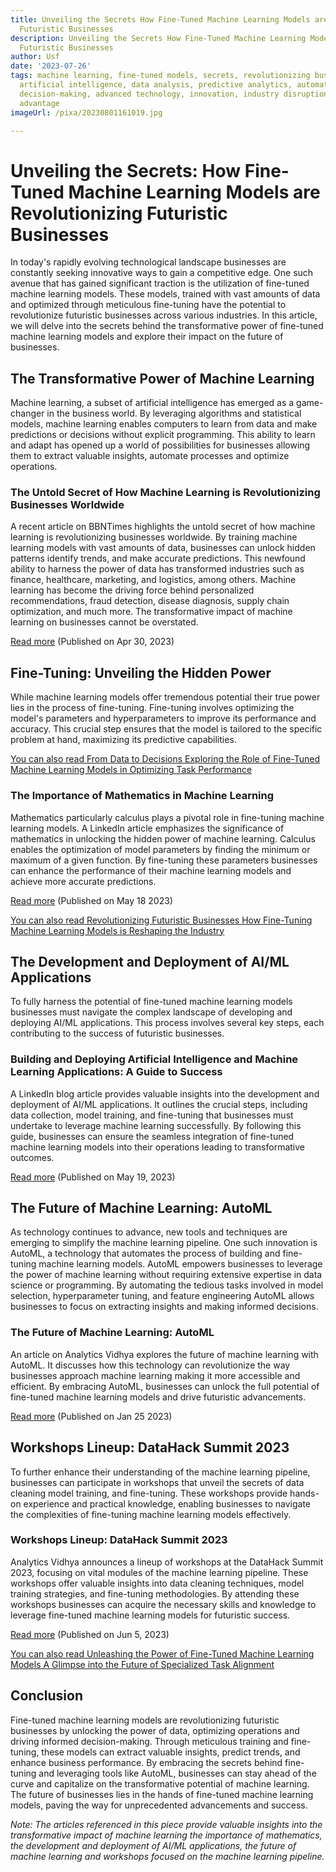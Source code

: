 ```yaml
---
title: Unveiling the Secrets How Fine-Tuned Machine Learning Models are Revolutionizing
  Futuristic Businesses
description: Unveiling the Secrets How Fine-Tuned Machine Learning Models are Revolutionizing
  Futuristic Businesses
author: Usf
date: '2023-07-26'
tags: machine learning, fine-tuned models, secrets, revolutionizing businesses, futuristic,
  artificial intelligence, data analysis, predictive analytics, automation, optimization,
  decision-making, advanced technology, innovation, industry disruption, competitive
  advantage
imageUrl: /pixa/20230801161019.jpg

---
```

# Unveiling the Secrets: How Fine-Tuned Machine Learning Models are Revolutionizing  Futuristic Businesses

In today's rapidly evolving technological landscape businesses are constantly seeking innovative ways to  gain a competitive  edge. One such avenue that has gained significant traction is  the utilization of fine-tuned  machine learning models.  These models, trained with vast amounts of data and optimized  through meticulous fine-tuning have the potential  to revolutionize futuristic businesses across  various industries. In this  article, we will delve into the secrets behind the transformative power of fine-tuned machine learning models and explore their impact on the future of businesses.

## The Transformative Power of Machine Learning

Machine learning, a subset of artificial intelligence has emerged as a game-changer in the business world. By leveraging algorithms and statistical models,  machine learning enables computers to learn from data and make predictions or decisions  without explicit programming. This ability to learn and adapt has opened up a world of possibilities for businesses allowing them to extract valuable insights, automate processes  and optimize operations.

### The Untold Secret of How Machine Learning  is Revolutionizing Businesses Worldwide

A recent  article on BBNTimes highlights the untold secret of how machine learning is revolutionizing businesses worldwide. By training machine learning models with vast amounts of data, businesses can unlock hidden patterns identify trends,  and make accurate predictions. This newfound  ability to harness the power of data has transformed industries such as finance, healthcare,  marketing, and  logistics, among others. Machine learning has become the driving force behind personalized recommendations, fraud detection, disease diagnosis, supply  chain optimization, and much more. The transformative impact  of machine learning on businesses cannot be overstated.

[Read  more](https://www.bbntimes.com/technology/the-untold-secret-of-how-machine-learning-is-revolutionizing-businesses-worldwide) (Published on Apr 30, 2023)

## Fine-Tuning: Unveiling the Hidden Power

While machine learning models offer tremendous potential their true power lies in the process of fine-tuning. Fine-tuning involves  optimizing the model's parameters and hyperparameters to improve its performance and  accuracy. This crucial step ensures that the model is  tailored to the specific problem at hand, maximizing its predictive capabilities.

[You  can also read From Data to Decisions Exploring the Role of Fine-Tuned Machine Learning Models in Optimizing Task Performance](From%20Data%20to%20Decisions%20Exploring%20the%20Role%20of%20Fine-Tuned%20Machine%20Learning%20Models%20in%20Optimizing%20Task%20Performance)


### The Importance of Mathematics in Machine Learning

Mathematics particularly calculus plays a pivotal role in fine-tuning  machine  learning models. A LinkedIn  article emphasizes the significance of mathematics in unlocking the hidden  power  of  machine learning. Calculus enables the optimization of model parameters by finding  the minimum or maximum of a given function. By  fine-tuning these parameters businesses can enhance the performance of their machine learning models and achieve more accurate predictions.

[Read  more](https://www.linkedin.com/pulse/unveiling-hidden-power-importance-mathematics-machine-britty-bidari) (Published on May 18 2023)

[You can also read Revolutionizing Futuristic Businesses  How Fine-Tuning Machine Learning Models is Reshaping the Industry](Revolutionizing%20Futuristic%20Businesses%20How%20Fine-Tuning%20Machine%20Learning%20Models%20is%20Reshaping%20the%20Industry)


## The Development and Deployment of AI/ML Applications

To fully harness the potential of fine-tuned machine learning models businesses must navigate the complex landscape of developing  and deploying AI/ML  applications. This process involves several key steps, each contributing to the success of futuristic businesses.

### Building and Deploying Artificial Intelligence and Machine Learning Applications: A Guide to Success

A LinkedIn blog  article  provides valuable insights into the development and deployment  of AI/ML applications. It outlines the crucial  steps, including data collection, model training, and  fine-tuning that businesses must undertake to leverage machine learning successfully. By following this guide, businesses can ensure  the  seamless integration of fine-tuned  machine learning models into their operations  leading to  transformative outcomes.

[Read more](https://www.linkedin.com/pulse/building-deploying-artificial-intelligence-machine-learning-valand) (Published  on May 19, 2023)

##  The Future of Machine Learning: AutoML

As technology continues to advance, new  tools and techniques are  emerging to simplify the machine learning pipeline. One such innovation is AutoML, a technology that automates the  process of  building and fine-tuning machine learning models. AutoML empowers  businesses to leverage  the power of machine learning without requiring extensive expertise  in data science or programming. By automating the tedious tasks involved in model selection, hyperparameter tuning, and feature engineering  AutoML allows businesses to focus on  extracting insights and making informed  decisions.

### The  Future of Machine Learning: AutoML

An  article on Analytics Vidhya explores the future of machine learning with AutoML. It discusses how this technology can revolutionize the way businesses approach machine learning  making it more  accessible  and efficient. By embracing  AutoML, businesses can unlock the full potential of fine-tuned machine learning models and drive futuristic advancements.

[Read more](https://www.analyticsvidhya.com/blog/2023/01/the-future-of-machine-learning-automl/) (Published on Jan 25 2023)

## Workshops  Lineup:  DataHack Summit 2023

To further enhance their understanding of the machine learning pipeline, businesses can participate in workshops that unveil the secrets of data cleaning model training, and fine-tuning. These workshops provide hands-on experience  and practical knowledge, enabling businesses to navigate  the complexities of  fine-tuning machine learning models effectively.

### Workshops Lineup: DataHack Summit 2023

Analytics Vidhya announces a lineup of workshops at the DataHack Summit 2023, focusing on vital modules  of the machine  learning pipeline. These workshops offer valuable insights into data cleaning techniques, model training strategies, and  fine-tuning methodologies. By attending these workshops businesses  can acquire the necessary skills  and  knowledge to  leverage fine-tuned machine learning models for futuristic success.

[Read more](https://www.analyticsvidhya.com/blog/2023/06/workshops-lineup-datahack-summit/) (Published  on Jun 5, 2023)

[You  can also read Unleashing the Power of Fine-Tuned Machine Learning Models  A Glimpse into the Future of  Specialized Task Alignment](Unleashing%20the%20Power%20of%20Fine-Tuned%20Machine%20Learning%20Models%20A%20Glimpse%20into%20the%20Future%20of%20Specialized%20Task%20Alignment)


## Conclusion

Fine-tuned machine learning models are  revolutionizing futuristic businesses by  unlocking the  power of data, optimizing operations and driving informed decision-making. Through meticulous training and fine-tuning, these models can extract valuable insights, predict trends, and enhance business performance. By embracing the secrets  behind fine-tuning and leveraging tools like  AutoML, businesses can stay ahead of  the curve and  capitalize  on the transformative potential of machine learning. The future of businesses lies in the  hands of fine-tuned machine learning models, paving the way for unprecedented advancements and success.

*Note: The articles referenced in this piece provide valuable insights into the transformative impact of machine learning the importance of mathematics, the  development and  deployment of AI/ML applications, the future of machine learning and workshops focused on  the machine  learning pipeline.*